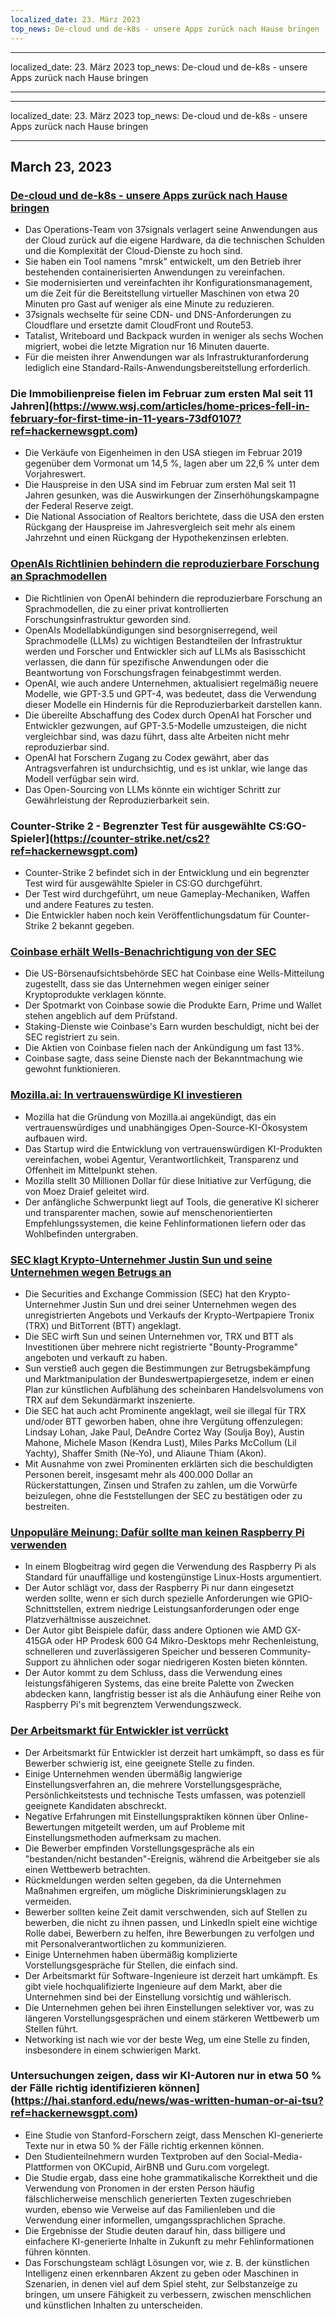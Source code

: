 ```yaml
---
localized_date: 23. März 2023
top_news: De-cloud und de-k8s - unsere Apps zurück nach Hause bringen
---
```


---

localized_date: 23. März 2023
top_news: De-cloud und de-k8s - unsere Apps zurück nach Hause bringen

---

---

localized_date: 23. März 2023
top_news: De-cloud und de-k8s - unsere Apps zurück nach Hause bringen

---



<CallToAction />

<Steps>

## March 23, 2023

### [De-cloud und de-k8s - unsere Apps zurück nach Hause bringen](https://dev.37signals.com/bringing-our-apps-back-home/?ref=hackernewsgpt.com)

- Das Operations-Team von 37signals verlagert seine Anwendungen aus der Cloud zurück auf die eigene Hardware, da die technischen Schulden und die Komplexität der Cloud-Dienste zu hoch sind.
- Sie haben ein Tool namens "mrsk" entwickelt, um den Betrieb ihrer bestehenden containerisierten Anwendungen zu vereinfachen.
- Sie modernisierten und vereinfachten ihr Konfigurationsmanagement, um die Zeit für die Bereitstellung virtueller Maschinen von etwa 20 Minuten pro Gast auf weniger als eine Minute zu reduzieren.
- 37signals wechselte für seine CDN- und DNS-Anforderungen zu Cloudflare und ersetzte damit CloudFront und Route53.
- Tatalist, Writeboard und Backpack wurden in weniger als sechs Wochen migriert, wobei die letzte Migration nur 16 Minuten dauerte.
- Für die meisten ihrer Anwendungen war als Infrastrukturanforderung lediglich eine Standard-Rails-Anwendungsbereitstellung erforderlich.

### Die Immobilienpreise fielen im Februar zum ersten Mal seit 11 Jahren](https://www.wsj.com/articles/home-prices-fell-in-february-for-first-time-in-11-years-73df0107?ref=hackernewsgpt.com)

- Die Verkäufe von Eigenheimen in den USA stiegen im Februar 2019 gegenüber dem Vormonat um 14,5 %, lagen aber um 22,6 % unter dem Vorjahreswert.
- Die Hauspreise in den USA sind im Februar zum ersten Mal seit 11 Jahren gesunken, was die Auswirkungen der Zinserhöhungskampagne der Federal Reserve zeigt.
- Die National Association of Realtors berichtete, dass die USA den ersten Rückgang der Hauspreise im Jahresvergleich seit mehr als einem Jahrzehnt und einen Rückgang der Hypothekenzinsen erlebten.

### [OpenAIs Richtlinien behindern die reproduzierbare Forschung an Sprachmodellen](https://aisnakeoil.substack.com/p/openais-policies-hinder-reproducible?ref=hackernewsgpt.com)

- Die Richtlinien von OpenAI behindern die reproduzierbare Forschung an Sprachmodellen, die zu einer privat kontrollierten Forschungsinfrastruktur geworden sind.
- OpenAIs Modellabkündigungen sind besorgniserregend, weil Sprachmodelle (LLMs) zu wichtigen Bestandteilen der Infrastruktur werden und Forscher und Entwickler sich auf LLMs als Basisschicht verlassen, die dann für spezifische Anwendungen oder die Beantwortung von Forschungsfragen feinabgestimmt werden.
- OpenAI, wie auch andere Unternehmen, aktualisiert regelmäßig neuere Modelle, wie GPT-3.5 und GPT-4, was bedeutet, dass die Verwendung dieser Modelle ein Hindernis für die Reproduzierbarkeit darstellen kann.
- Die übereilte Abschaffung des Codex durch OpenAI hat Forscher und Entwickler gezwungen, auf GPT-3.5-Modelle umzusteigen, die nicht vergleichbar sind, was dazu führt, dass alte Arbeiten nicht mehr reproduzierbar sind.
- OpenAI hat Forschern Zugang zu Codex gewährt, aber das Antragsverfahren ist undurchsichtig, und es ist unklar, wie lange das Modell verfügbar sein wird.
- Das Open-Sourcing von LLMs könnte ein wichtiger Schritt zur Gewährleistung der Reproduzierbarkeit sein.

### Counter-Strike 2 - Begrenzter Test für ausgewählte CS:GO-Spieler](https://counter-strike.net/cs2?ref=hackernewsgpt.com)

- Counter-Strike 2 befindet sich in der Entwicklung und ein begrenzter Test wird für ausgewählte Spieler in CS:GO durchgeführt.
- Der Test wird durchgeführt, um neue Gameplay-Mechaniken, Waffen und andere Features zu testen.
- Die Entwickler haben noch kein Veröffentlichungsdatum für Counter-Strike 2 bekannt gegeben.

### [Coinbase erhält Wells-Benachrichtigung von der SEC](https://www.reuters.com/legal/coinbase-issued-wells-notice-by-sec-2023-03-22/?ref=hackernewsgpt.com)

- Die US-Börsenaufsichtsbehörde SEC hat Coinbase eine Wells-Mitteilung zugestellt, dass sie das Unternehmen wegen einiger seiner Kryptoprodukte verklagen könnte.
- Der Spotmarkt von Coinbase sowie die Produkte Earn, Prime und Wallet stehen angeblich auf dem Prüfstand.
- Staking-Dienste wie Coinbase's Earn wurden beschuldigt, nicht bei der SEC registriert zu sein.
- Die Aktien von Coinbase fielen nach der Ankündigung um fast 13%.
- Coinbase sagte, dass seine Dienste nach der Bekanntmachung wie gewohnt funktionieren.

### [Mozilla.ai: In vertrauenswürdige KI investieren](https://blog.mozilla.org/en/mozilla/introducing-mozilla-ai-investing-in-trustworthy-ai/?ref=hackernewsgpt.com)

- Mozilla hat die Gründung von Mozilla.ai angekündigt, das ein vertrauenswürdiges und unabhängiges Open-Source-KI-Ökosystem aufbauen wird.
- Das Startup wird die Entwicklung von vertrauenswürdigen KI-Produkten vereinfachen, wobei Agentur, Verantwortlichkeit, Transparenz und Offenheit im Mittelpunkt stehen.
- Mozilla stellt 30 Millionen Dollar für diese Initiative zur Verfügung, die von Moez Draief geleitet wird.
- Der anfängliche Schwerpunkt liegt auf Tools, die generative KI sicherer und transparenter machen, sowie auf menschenorientierten Empfehlungssystemen, die keine Fehlinformationen liefern oder das Wohlbefinden untergraben.

### [SEC klagt Krypto-Unternehmer Justin Sun und seine Unternehmen wegen Betrugs an](https://www.sec.gov/news/press-release/2023-59?ref=hackernewsgpt.com)

- Die Securities and Exchange Commission (SEC) hat den Krypto-Unternehmer Justin Sun und drei seiner Unternehmen wegen des unregistrierten Angebots und Verkaufs der Krypto-Wertpapiere Tronix (TRX) und BitTorrent (BTT) angeklagt.
- Die SEC wirft Sun und seinen Unternehmen vor, TRX und BTT als Investitionen über mehrere nicht registrierte "Bounty-Programme" angeboten und verkauft zu haben.
- Sun verstieß auch gegen die Bestimmungen zur Betrugsbekämpfung und Marktmanipulation der Bundeswertpapiergesetze, indem er einen Plan zur künstlichen Aufblähung des scheinbaren Handelsvolumens von TRX auf dem Sekundärmarkt inszenierte.
- Die SEC hat auch acht Prominente angeklagt, weil sie illegal für TRX und/oder BTT geworben haben, ohne ihre Vergütung offenzulegen: Lindsay Lohan, Jake Paul, DeAndre Cortez Way (Soulja Boy), Austin Mahone, Michele Mason (Kendra Lust), Miles Parks McCollum (Lil Yachty), Shaffer Smith (Ne-Yo), und Aliaune Thiam (Akon).
- Mit Ausnahme von zwei Prominenten erklärten sich die beschuldigten Personen bereit, insgesamt mehr als 400.000 Dollar an Rückerstattungen, Zinsen und Strafen zu zahlen, um die Vorwürfe beizulegen, ohne die Feststellungen der SEC zu bestätigen oder zu bestreiten.

### [Unpopuläre Meinung: Dafür sollte man keinen Raspberry Pi verwenden](https://set-inform.com/2021/08/24/unpopular-opinion-dont-use-a-raspberry-pi-for-that/?ref=hackernewsgpt.com)

- In einem Blogbeitrag wird gegen die Verwendung des Raspberry Pi als Standard für unauffällige und kostengünstige Linux-Hosts argumentiert.
- Der Autor schlägt vor, dass der Raspberry Pi nur dann eingesetzt werden sollte, wenn er sich durch spezielle Anforderungen wie GPIO-Schnittstellen, extrem niedrige Leistungsanforderungen oder enge Platzverhältnisse auszeichnet.
- Der Autor gibt Beispiele dafür, dass andere Optionen wie AMD GX-415GA oder HP Prodesk 600 G4 Mikro-Desktops mehr Rechenleistung, schnelleren und zuverlässigeren Speicher und besseren Community-Support zu ähnlichen oder sogar niedrigeren Kosten bieten könnten.
- Der Autor kommt zu dem Schluss, dass die Verwendung eines leistungsfähigeren Systems, das eine breite Palette von Zwecken abdecken kann, langfristig besser ist als die Anhäufung einer Reihe von Raspberry Pi's mit begrenztem Verwendungszweck.

### [Der Arbeitsmarkt für Entwickler ist verrückt](https://old.reddit.com/r/ExperiencedDevs/comments/11xq5cz/the_developer_job_market_is_insane_right_now/?ref=hackernewsgpt.com)

- Der Arbeitsmarkt für Entwickler ist derzeit hart umkämpft, so dass es für Bewerber schwierig ist, eine geeignete Stelle zu finden.
- Einige Unternehmen wenden übermäßig langwierige Einstellungsverfahren an, die mehrere Vorstellungsgespräche, Persönlichkeitstests und technische Tests umfassen, was potenziell geeignete Kandidaten abschreckt.
- Negative Erfahrungen mit Einstellungspraktiken können über Online-Bewertungen mitgeteilt werden, um auf Probleme mit Einstellungsmethoden aufmerksam zu machen.
- Die Bewerber empfinden Vorstellungsgespräche als ein "bestanden/nicht bestanden"-Ereignis, während die Arbeitgeber sie als einen Wettbewerb betrachten.
- Rückmeldungen werden selten gegeben, da die Unternehmen Maßnahmen ergreifen, um mögliche Diskriminierungsklagen zu vermeiden.
- Bewerber sollten keine Zeit damit verschwenden, sich auf Stellen zu bewerben, die nicht zu ihnen passen, und LinkedIn spielt eine wichtige Rolle dabei, Bewerbern zu helfen, ihre Bewerbungen zu verfolgen und mit Personalverantwortlichen zu kommunizieren.
- Einige Unternehmen haben übermäßig komplizierte Vorstellungsgespräche für Stellen, die einfach sind.
- Der Arbeitsmarkt für Software-Ingenieure ist derzeit hart umkämpft. Es gibt viele hochqualifizierte Ingenieure auf dem Markt, aber die Unternehmen sind bei der Einstellung vorsichtig und wählerisch.
- Die Unternehmen gehen bei ihren Einstellungen selektiver vor, was zu längeren Vorstellungsgesprächen und einem stärkeren Wettbewerb um Stellen führt.
- Networking ist nach wie vor der beste Weg, um eine Stelle zu finden, insbesondere in einem schwierigen Markt.

### Untersuchungen zeigen, dass wir KI-Autoren nur in etwa 50 % der Fälle richtig identifizieren können](https://hai.stanford.edu/news/was-written-human-or-ai-tsu?ref=hackernewsgpt.com)

- Eine Studie von Stanford-Forschern zeigt, dass Menschen KI-generierte Texte nur in etwa 50 % der Fälle richtig erkennen können.
- Den Studienteilnehmern wurden Textproben auf den Social-Media-Plattformen von OKCupid, AirBNB und Guru.com vorgelegt.
- Die Studie ergab, dass eine hohe grammatikalische Korrektheit und die Verwendung von Pronomen in der ersten Person häufig fälschlicherweise menschlich generierten Texten zugeschrieben wurden, ebenso wie Verweise auf das Familienleben und die Verwendung einer informellen, umgangssprachlichen Sprache.
- Die Ergebnisse der Studie deuten darauf hin, dass billigere und einfachere KI-generierte Inhalte in Zukunft zu mehr Fehlinformationen führen könnten.
- Das Forschungsteam schlägt Lösungen vor, wie z. B. der künstlichen Intelligenz einen erkennbaren Akzent zu geben oder Maschinen in Szenarien, in denen viel auf dem Spiel steht, zur Selbstanzeige zu bringen, um unsere Fähigkeit zu verbessern, zwischen menschlichen und künstlichen Inhalten zu unterscheiden.

</Steps>
